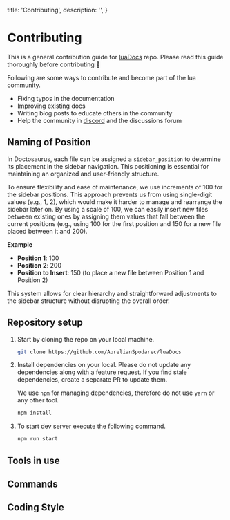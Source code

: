   title: 'Contributing',
  description: '',
}

# Contributing
This is a general contribution guide for [luaDocs](https://github.com/AurelianSpodarec/luaDocs) repo. Please read this guide thoroughly before contributing 🙏

Following are some ways to contribute and become part of the lua community.

- Fixing typos in the documentation
- Improving existing docs
- Writing blog posts to educate others in the community
- Help the community in [discord](https://discord.gg/Jp2HFx3KTH) and the discussions forum

## Naming of Position
In Doctosaurus, each file can be assigned a `sidebar_position` to determine its placement in the sidebar navigation. This positioning is essential for maintaining an organized and user-friendly structure.

To ensure flexibility and ease of maintenance, we use increments of 100 for the sidebar positions. This approach prevents us from using single-digit values (e.g., 1, 2), which would make it harder to manage and rearrange the sidebar later on. By using a scale of 100, we can easily insert new files between existing ones by assigning them values that fall between the current positions (e.g., using 100 for the first position and 150 for a new file placed between it and 200).

**Example**
- **Position 1**: 100
- **Position 2**: 200
- **Position to Insert**: 150 (to place a new file between Position 1 and Position 2)

This system allows for clear hierarchy and straightforward adjustments to the sidebar structure without disrupting the overall order.

## Repository setup

1. Start by cloning the repo on your local machine.

    ```sh
    git clone https://github.com/AurelianSpodarec/luaDocs
    ```

2. Install dependencies on your local. Please do not update any dependencies along with a feature request. If you find stale dependencies, create a separate PR to update them.

   We use `npm` for managing dependencies, therefore do not use `yarn` or any other tool.

    ```sh
    npm install
    ```

3. To start dev server execute the following command.

    ```sh
    npm run start
    ```

## Tools in use

## Commands

## Coding Style